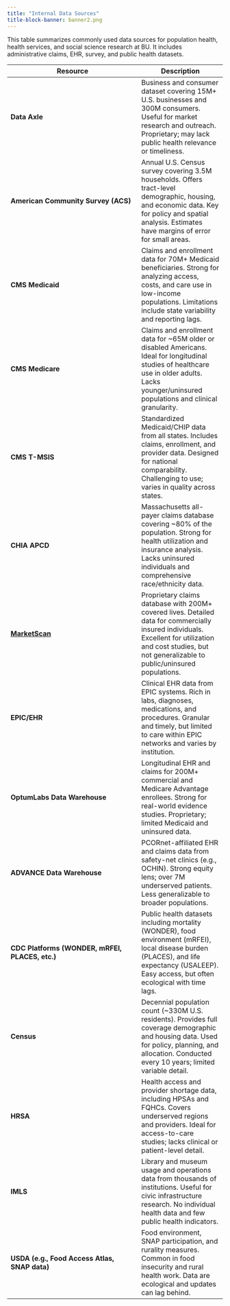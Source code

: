 ```yaml
---
title: "Internal Data Sources"
title-block-banner: banner2.png
---
```


This table summarizes commonly used data sources for population health, health services, and social science research at BU. It includes administrative claims, EHR, survey, and public health datasets.

| Resource                                          | Description                 |
|--------------------------------------------------|--------------------------------|
| **Data Axle**                                    | Business and consumer dataset covering 15M+ U.S. businesses and 300M consumers. Useful for market research and outreach. Proprietary; may lack public health relevance or timeliness.                                           |           
| **American Community Survey (ACS)**              | Annual U.S. Census survey covering 3.5M households. Offers tract-level demographic, housing, and economic data. Key for policy and spatial analysis. Estimates have margins of error for small areas.                          |             
| **CMS Medicaid**                                 | Claims and enrollment data for 70M+ Medicaid beneficiaries. Strong for analyzing access, costs, and care use in low-income populations. Limitations include state variability and reporting lags.                             |             
| **CMS Medicare**                                 | Claims and enrollment data for ~65M older or disabled Americans. Ideal for longitudinal studies of healthcare use in older adults. Lacks younger/uninsured populations and clinical granularity.                              |             
| **CMS T-MSIS**                                   | Standardized Medicaid/CHIP data from all states. Includes claims, enrollment, and provider data. Designed for national comparability. Challenging to use; varies in quality across states.                                    |             
| **CHIA APCD**                                    | Massachusetts all-payer claims database covering ~80% of the population. Strong for health utilization and insurance analysis. Lacks uninsured individuals and comprehensive race/ethnicity data.                              |             
| [**MarketScan**](data_Marketscan.qmd)                                    | Proprietary claims database with 200M+ covered lives. Detailed data for commercially insured individuals. Excellent for utilization and cost studies, but not generalizable to public/uninsured populations.                 |             
| **EPIC/EHR**                                     | Clinical EHR data from EPIC systems. Rich in labs, diagnoses, medications, and procedures. Granular and timely, but limited to care within EPIC networks and varies by institution.                                            |             
| **OptumLabs Data Warehouse**                     | Longitudinal EHR and claims for 200M+ commercial and Medicare Advantage enrollees. Strong for real-world evidence studies. Proprietary; limited Medicaid and uninsured data.                                                   |             
| **ADVANCE Data Warehouse**                       | PCORnet-affiliated EHR and claims data from safety-net clinics (e.g., OCHIN). Strong equity lens; over 7M underserved patients. Less generalizable to broader populations.                                                    |             
| **CDC Platforms (WONDER, mRFEI, PLACES, etc.)**  | Public health datasets including mortality (WONDER), food environment (mRFEI), local disease burden (PLACES), and life expectancy (USALEEP). Easy access, but often ecological with time lags.                                |             
| **Census**                                       | Decennial population count (~330M U.S. residents). Provides full coverage demographic and housing data. Used for policy, planning, and allocation. Conducted every 10 years; limited variable detail.                         |             
| **HRSA**                                         | Health access and provider shortage data, including HPSAs and FQHCs. Covers underserved regions and providers. Ideal for access-to-care studies; lacks clinical or patient-level detail.                                       |             
| **IMLS**                                         | Library and museum usage and operations data from thousands of institutions. Useful for civic infrastructure research. No individual health data and few public health indicators.                                            |             
| **USDA (e.g., Food Access Atlas, SNAP data)**    | Food environment, SNAP participation, and rurality measures. Common in food insecurity and rural health work. Data are ecological and updates can lag behind.                                                                 |             







  

